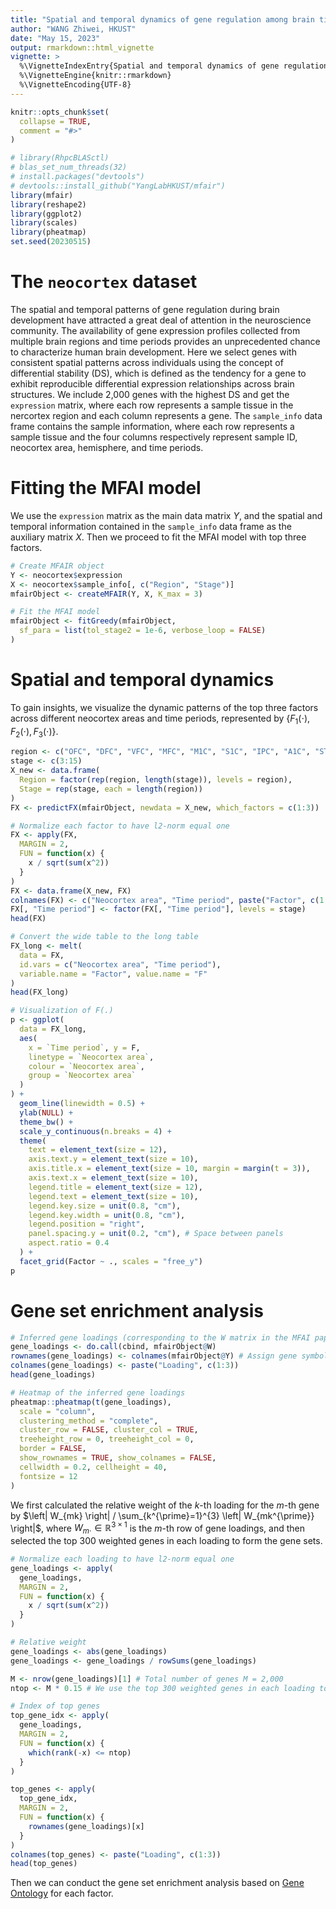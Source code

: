 ```yaml
---
title: "Spatial and temporal dynamics of gene regulation among brain tissues"
author: "WANG Zhiwei, HKUST"
date: "May 15, 2023"
output: rmarkdown::html_vignette
vignette: >
  %\VignetteIndexEntry{Spatial and temporal dynamics of gene regulation among brain tissues}
  %\VignetteEngine{knitr::rmarkdown}
  %\VignetteEncoding{UTF-8}
---
```


```r
knitr::opts_chunk$set(
  collapse = TRUE,
  comment = "#>"
)
```

```r
# library(RhpcBLASctl)
# blas_set_num_threads(32)
# install.packages("devtools")
# devtools::install_github("YangLabHKUST/mfair")
library(mfair)
library(reshape2)
library(ggplot2)
library(scales)
library(pheatmap)
set.seed(20230515)
```

# The `neocortex` dataset

The spatial and temporal patterns of gene regulation during brain development have attracted a great deal of attention in the neuroscience community.
The availability of gene expression profiles collected from multiple brain regions and time periods provides an unprecedented chance to characterize human brain development.
Here we select genes with consistent spatial patterns across individuals using the concept of differential stability (DS), which is defined as the tendency for a gene to exhibit reproducible differential expression relationships across brain structures.
We include 2,000 genes with the highest DS and get the `expression` matrix, where each row represents a sample tissue in the nercortex region and each column represents a gene.
The `sample_info` data frame contains the sample information, where each row represents a sample tissue and the four columns respectively represent sample ID, neocortex area, hemisphere, and time periods.

# Fitting the MFAI model

We use the `expression` matrix as the main data matrix $Y$, and the spatial and temporal information contained in the `sample_info` data frame as the auxiliary matrix $X$.
Then we proceed to fit the MFAI model with top three factors.

```r
# Create MFAIR object
Y <- neocortex$expression
X <- neocortex$sample_info[, c("Region", "Stage")]
mfairObject <- createMFAIR(Y, X, K_max = 3)

# Fit the MFAI model
mfairObject <- fitGreedy(mfairObject,
  sf_para = list(tol_stage2 = 1e-6, verbose_loop = FALSE)
)
```

# Spatial and temporal dynamics

To gain insights, we visualize the dynamic patterns of the top three factors across different neocortex areas and time periods, represented by $\{ F_1 (\cdot) , F_2 (\cdot) , F_3 (\cdot) \}$.

```r
region <- c("OFC", "DFC", "VFC", "MFC", "M1C", "S1C", "IPC", "A1C", "STC", "ITC", "V1C")
stage <- c(3:15)
X_new <- data.frame(
  Region = factor(rep(region, length(stage)), levels = region),
  Stage = rep(stage, each = length(region))
)
FX <- predictFX(mfairObject, newdata = X_new, which_factors = c(1:3))
```

```r
# Normalize each factor to have l2-norm equal one
FX <- apply(FX,
  MARGIN = 2,
  FUN = function(x) {
    x / sqrt(sum(x^2))
  }
)
FX <- data.frame(X_new, FX)
colnames(FX) <- c("Neocortex area", "Time period", paste("Factor", c(1:3)))
FX[, "Time period"] <- factor(FX[, "Time period"], levels = stage)
head(FX)
```

```r
# Convert the wide table to the long table
FX_long <- melt(
  data = FX,
  id.vars = c("Neocortex area", "Time period"),
  variable.name = "Factor", value.name = "F"
)
head(FX_long)
```

```r
# Visualization of F(.)
p <- ggplot(
  data = FX_long,
  aes(
    x = `Time period`, y = F,
    linetype = `Neocortex area`,
    colour = `Neocortex area`,
    group = `Neocortex area`
  )
) +
  geom_line(linewidth = 0.5) +
  ylab(NULL) +
  theme_bw() +
  scale_y_continuous(n.breaks = 4) +
  theme(
    text = element_text(size = 12),
    axis.text.y = element_text(size = 10),
    axis.title.x = element_text(size = 10, margin = margin(t = 3)),
    axis.text.x = element_text(size = 10),
    legend.title = element_text(size = 12),
    legend.text = element_text(size = 10),
    legend.key.size = unit(0.8, "cm"),
    legend.key.width = unit(0.8, "cm"),
    legend.position = "right",
    panel.spacing.y = unit(0.2, "cm"), # Space between panels
    aspect.ratio = 0.4
  ) +
  facet_grid(Factor ~ ., scales = "free_y")
p
```

# Gene set enrichment analysis

```r
# Inferred gene loadings (corresponding to the W matrix in the MFAI paper)
gene_loadings <- do.call(cbind, mfairObject@W)
rownames(gene_loadings) <- colnames(mfairObject@Y) # Assign gene symbols
colnames(gene_loadings) <- paste("Loading", c(1:3))
head(gene_loadings)
```

```r
# Heatmap of the inferred gene loadings
pheatmap::pheatmap(t(gene_loadings),
  scale = "column",
  clustering_method = "complete",
  cluster_row = FALSE, cluster_col = TRUE,
  treeheight_row = 0, treeheight_col = 0,
  border = FALSE,
  show_rownames = TRUE, show_colnames = FALSE,
  cellwidth = 0.2, cellheight = 40,
  fontsize = 12
)
```

We first calculated the relative weight of the $k$-th loading for the $m$-th gene by $\left| W_{mk} \right| / \sum_{k^{\prime}=1}^{3} \left| W_{mk^{\prime}} \right|$, where $W_{m \cdot} \in \mathbb{R}^{3 \times 1}$ is the $m$-th row of gene loadings, and then selected the top 300 weighted genes in each loading to form the gene sets.

```r
# Normalize each loading to have l2-norm equal one
gene_loadings <- apply(
  gene_loadings,
  MARGIN = 2,
  FUN = function(x) {
    x / sqrt(sum(x^2))
  }
)

# Relative weight
gene_loadings <- abs(gene_loadings)
gene_loadings <- gene_loadings / rowSums(gene_loadings)

M <- nrow(gene_loadings)[1] # Total number of genes M = 2,000
ntop <- M * 0.15 # We use the top 300 weighted genes in each loading to form the gene sets

# Index of top genes
top_gene_idx <- apply(
  gene_loadings,
  MARGIN = 2,
  FUN = function(x) {
    which(rank(-x) <= ntop)
  }
)

top_genes <- apply(
  top_gene_idx,
  MARGIN = 2,
  FUN = function(x) {
    rownames(gene_loadings)[x]
  }
)
colnames(top_genes) <- paste("Loading", c(1:3))
head(top_genes)
```

Then we can conduct the gene set enrichment analysis based on [Gene Ontology](http://geneontology.org/) for each factor.
